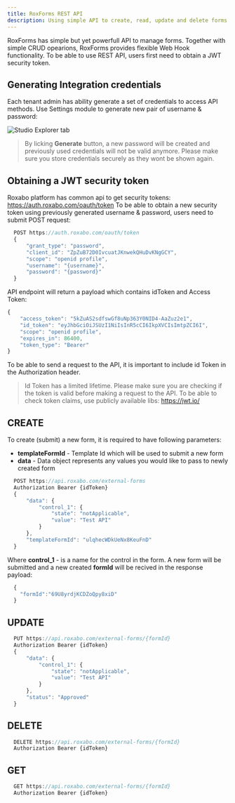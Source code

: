 ```yaml
---
title: RoxForms REST API
description: Using simple API to create, read, update and delete forms. 
---
```


RoxForms has simple but yet powerfull API to manage forms. Together with simple CRUD opearions, RoxForms provides flexible Web Hook functionality. To be able to use REST API, users first need to obtain a JWT security token. 

## Generating Integration credentials 

Each tenant admin has ability generate a set of credentials to access API methods. Use Settings module to generate new pair of username & password:

<img src="images/intcreds.png" alt="Studio Explorer tab" class="screenshot" />

> By licking **Generate** button, a new password will be created and previously used credentials will not be valid anymore. Please make sure you store credentials securely as they wont be shown again. 

## Obtaining a JWT security token

Roxabo platform has common api to get security tokens: https://auth.roxabo.com/oauth/token
To be able to obtain a new security token using previously generated username & password, users need to submit POST request:


```jsx
  POST https://auth.roxabo.com/oauth/token
  {
      "grant_type": "password",
      "client_id": "ZpZuB72D0IvcuatJKnwekQHuDvKNgGCY",
      "scope": "openid profile",
      "username": "{username}",
      "password": "{password}"
  }
```

API endpoint will return a payload which contains idToken and Access Token:

```jsx
{
    "access_token": "5kZuAS2sdfswGf8uNp363Y0NID4-AaZuz2e1",
    "id_token": "eyJhbGciOiJSUzI1NiIsInR5cCI6IkpXVCIsImtpZCI6I",
    "scope": "openid profile",
    "expires_in": 86400,
    "token_type": "Bearer"
}
```

To be able to send a request to the API, it is important to include id Token in the Authorization header. 

> Id Token has a limited lifetime. Please make sure you are checking if the token is valid before making a request to the API. To be able to check token claims, use publicly available libs: https://jwt.io/


## CREATE

To create (submit) a new form, it is required to have following parameters: 
  - **templateFormId** - Template Id which will be used to submit a new form
  - **data** - Data object represents any values you would like to pass to newly created form 

```jsx
  POST https://api.roxabo.com/external-forms
  Authorization Bearer {idToken}
  {
      "data": {
          "control_1": {
              "state": "notApplicable",
              "value": "Test API"
          }
      },
      "templateFormId": "ulqhecWDkUeNx8KeuFnD"
  }
```
Where **control_1** - is a name for the control in the form. A new form will be submitted and a new created **formId** will be recived in the response payload:
```jsx
  {
    "formId":"69U8yrdjKCDZoQpy8xiD"
  }
```


## UPDATE

```jsx
  PUT https://api.roxabo.com/external-forms/{formId}
  Authorization Bearer {idToken}
  {
      "data": {
          "control_1": {
              "state": "notApplicable",
              "value": "Test API"
          }
      },
      "status": "Approved"
  }
```

## DELETE

```jsx
  DELETE https://api.roxabo.com/external-forms/{formId}
  Authorization Bearer {idToken}
```

## GET

```jsx
  GET https://api.roxabo.com/external-forms/{formId}
  Authorization Bearer {idToken}
```